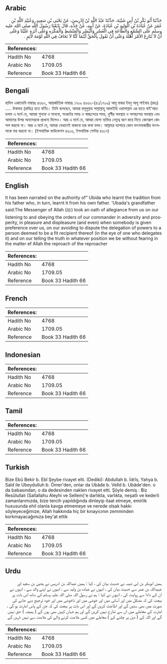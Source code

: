 ## Arabic


<div dir="rtl" lang="ar" style={{fontSize:'larger',backgroundColor:'#f8f9fa',padding:20}}>
حَدَّثَنَا أَبُو بَكْرِ بْنُ أَبِي شَيْبَةَ، حَدَّثَنَا عَبْدُ اللَّهِ بْنُ إِدْرِيسَ، عَنْ يَحْيَى بْنِ سَعِيدٍ، وَعُبَيْدِ اللَّهِ بْنِ عُمَرَ عَنْ عُبَادَةَ بْنِ الْوَلِيدِ بْنِ عُبَادَةَ، عَنْ أَبِيهِ، عَنْ جَدِّهِ، قَالَ بَايَعْنَا رَسُولَ اللَّهِ صلى الله عليه وسلم عَلَى السَّمْعِ وَالطَّاعَةِ فِي الْعُسْرِ وَالْيُسْرِ وَالْمَنْشَطِ وَالْمَكْرَهِ وَعَلَى أَثَرَةٍ عَلَيْنَا وَعَلَى أَنْ لاَ نُنَازِعَ الأَمْرَ أَهْلَهُ وَعَلَى أَنْ نَقُولَ بِالْحَقِّ أَيْنَمَا كُنَّا لاَ نَخَافُ فِي اللَّهِ لَوْمَةَ لاَئِمٍ ‏.‏
</div>
<div style={{backgroundColor:'#f8f9fa',padding:20, marginBottom: 10}}><table> <thead> <tr> <th>References:</th> <th></th> </tr> </thead> <tbody><tr><td>Hadith No</td><td>4768</td></tr><tr><td>Arabic No</td><td>1709.05</td></tr><tr><td>Reference</td><td>Book 33 Hadith 66</td></tr></tbody></table></div>

## Bengali


<div dir="ltr" lang="bn" style={{fontSize:'larger',backgroundColor:'#f8f9fa',padding:20}}>
হাদিস একাডেমি নাম্বারঃ ৪৬৬২, আন্তর্জাতিক নাম্বারঃ ১৭০৯ ৪৬৬২-(৪১/১৭০৯) আবূ বাকর ইবনু আবূ শাইবাহ (রহঃ) ..... উবাদাহ (রাযিঃ) হতে বর্ণিত। তিনি বলেছেন, আমরা রসূলুল্লাহ সাল্লাল্লাহু আলাইহি ওয়াসাল্লাম এর হাতে বাই’আত হলাম এ মর্মে যে, আমরা শুনবো ও মানবো, সংকটের সময় ও স্বাচ্ছন্দ্যের সময়, খুশীর অবস্থায় ও অপছন্দের অবস্থায় এবং আমাদের উপর অন্যদেরকে প্রাধান্য দিলেও। আর এ মর্মে যে, আমরা যোগ্য ব্যক্তির নেতৃত্ব বরণ করে নিতে কোনরূপ কোন্দল করবো না। আর এ মর্মে যে, আমরা যেখানেই থাকবো হক কথা বলব। আল্লাহর ব্যাপারে কোন ভৎসনাকারীর ভৎসনাকে ভয় করবো না। (ইসলামিক ফাউন্ডেশন ৪৬১৬, ইসলামিক সেন্টার ৪৬১৭)
</div>
<div style={{backgroundColor:'#f8f9fa',padding:20, marginBottom: 10}}><table> <thead> <tr> <th>References:</th> <th></th> </tr> </thead> <tbody><tr><td>Hadith No</td><td>4768</td></tr><tr><td>Arabic No</td><td>1709.05</td></tr><tr><td>Reference</td><td>Book 33 Hadith 66</td></tr></tbody></table></div>

## English


<div dir="ltr" lang="en" style={{fontSize:'larger',backgroundColor:'#f8f9fa',padding:20}}>
It has been narrated on the authority of" Ubida who learnt the tradition from his father who, in turn, learnt it from his own father. 'Ubada's grandfather said:The Messenger of Allah (ﷺ) took an oath of allegiance from us on our listening to and obeying the orders of our commander in adversity and prosperity, in pleasure and displeasure (and even) when somebody is given preference over us, on our avoiding to dispute the delegation of powers to a person deemed to be a fit recipient thereof (in the eye of one who delegates it) and on our telling the truth in whatever position we be without fearing in the matter ef Allah the reproach of the reproacher
</div>
<div style={{backgroundColor:'#f8f9fa',padding:20, marginBottom: 10}}><table> <thead> <tr> <th>References:</th> <th></th> </tr> </thead> <tbody><tr><td>Hadith No</td><td>4768</td></tr><tr><td>Arabic No</td><td>1709.05</td></tr><tr><td>Reference</td><td>Book 33 Hadith 66</td></tr></tbody></table></div>

## French


<div dir="ltr" lang="fr" style={{fontSize:'larger',backgroundColor:'#f8f9fa',padding:20}}>

</div>
<div style={{backgroundColor:'#f8f9fa',padding:20, marginBottom: 10}}><table> <thead> <tr> <th>References:</th> <th></th> </tr> </thead> <tbody><tr><td>Hadith No</td><td>4768</td></tr><tr><td>Arabic No</td><td>1709.05</td></tr><tr><td>Reference</td><td>Book 33 Hadith 66</td></tr></tbody></table></div>

## Indonesian


<div dir="ltr" lang="id" style={{fontSize:'larger',backgroundColor:'#f8f9fa',padding:20}}>

</div>
<div style={{backgroundColor:'#f8f9fa',padding:20, marginBottom: 10}}><table> <thead> <tr> <th>References:</th> <th></th> </tr> </thead> <tbody><tr><td>Hadith No</td><td>4768</td></tr><tr><td>Arabic No</td><td>1709.05</td></tr><tr><td>Reference</td><td>Book 33 Hadith 66</td></tr></tbody></table></div>

## Tamil


<div dir="ltr" lang="ta" style={{fontSize:'larger',backgroundColor:'#f8f9fa',padding:20}}>

</div>
<div style={{backgroundColor:'#f8f9fa',padding:20, marginBottom: 10}}><table> <thead> <tr> <th>References:</th> <th></th> </tr> </thead> <tbody><tr><td>Hadith No</td><td>4768</td></tr><tr><td>Arabic No</td><td>1709.05</td></tr><tr><td>Reference</td><td>Book 33 Hadith 66</td></tr></tbody></table></div>

## Turkish


<div dir="ltr" lang="tr" style={{fontSize:'larger',backgroundColor:'#f8f9fa',padding:20}}>
Bize Ebû Bekir b. Ebî Şeybe rivayet elti. (Dediki): Abdullah b. İdrîs, Yahya b. Saîd ile Ubeydulluh b. Ömer'den, onlar da Ubâde b. Velîd b. Ubâde'den. o da babasından, o da dedesinden naklen rivayet etti. Şöyle demiş : Biz Resûlullalı (Sallallahu Aleyhi ve Sellem)'e darlıkta, varlıkta, neşatlı ve kederli zamanlarımızda, bize tercih yapıldığında dinleyip itaat etmeye, emirlik hususunda ehil olanla kavga etmemeye ve nerede olsak hakkı söyleyeceğimize, Allah hakkında hiç bir kınayıcının zemminden korkmayacağımıza bey'at ettik
</div>
<div style={{backgroundColor:'#f8f9fa',padding:20, marginBottom: 10}}><table> <thead> <tr> <th>References:</th> <th></th> </tr> </thead> <tbody><tr><td>Hadith No</td><td>4768</td></tr><tr><td>Arabic No</td><td>1709.05</td></tr><tr><td>Reference</td><td>Book 33 Hadith 66</td></tr></tbody></table></div>

## Urdu


<div dir="rtl" lang="ur" style={{fontSize:'larger',backgroundColor:'#f8f9fa',padding:20}}>
ہمیں ابوبکر بن ابی شیبہ نے حدیث بیان کی ، کہا : ہمیں عبداللہ بن ادریس نے یحییٰ بن سعید اور عبیداللہ بن عمر سے حدیث بیان کی ، انہوں نے عبادہ بن ولید سے ، انہوں نے اپنے والد سے ، انہوں نے ان کے دادا سے روایت کی ، انہوں نے کہا : ہم نے رسول اللہ صلی اللہ علیہ وسلم کے ساتھ اس بات پر بیعت کی کہ مشکل میں اور آسانی میں اور خوشی میں اور ناخوشی میں اور خود ترجیح دیے جانے کی صورت میں بھی سنیں گے اور اطاعت کریں گے اور اس بات پر بیعت کی کہ جن کے پاس امارت ہو گی ، امارت کے معاملے میں ان سے تنازع نہیں کریں گے اور ہم جہاں کہیں بھی ہوں گے ( ہمیشہ ) حق نہیں گے اور اللہ کے ( دین پر چلنے کے ) معاملے میں کسی ملامت کرنے والے کی ملامت سے نہیں ڈریں گے
</div>
<div style={{backgroundColor:'#f8f9fa',padding:20, marginBottom: 10}}><table> <thead> <tr> <th>References:</th> <th></th> </tr> </thead> <tbody><tr><td>Hadith No</td><td>4768</td></tr><tr><td>Arabic No</td><td>1709.05</td></tr><tr><td>Reference</td><td>Book 33 Hadith 66</td></tr></tbody></table></div>